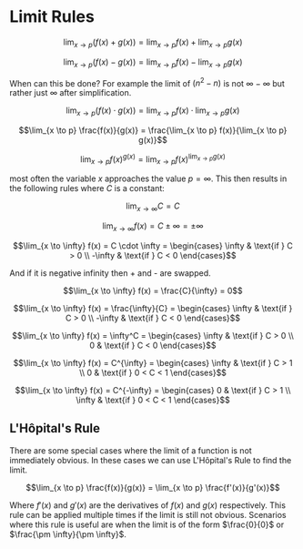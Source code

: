 # Limit Rules

```math
\lim_{x \to p} (f(x) + g(x)) = \lim_{x \to p} f(x) + \lim_{x \to p} g(x)
```

```math
\lim_{x \to p} (f(x) - g(x)) = \lim_{x \to p} f(x) - \lim_{x \to p} g(x)
```

When can this be done? For example the limit of $(n^2 - n)$ is not $\infty - \infty$ but rather just $\infty$ after simplification.

```math
\lim_{x \to p} (f(x) \cdot g(x)) = \lim_{x \to p} f(x) \cdot \lim_{x \to p} g(x)
```

```math
\lim_{x \to p} \frac{f(x)}{g(x)} = \frac{\lim_{x \to p} f(x)}{\lim_{x \to p} g(x)}
```

```math
\lim_{x \to p} f(x)^{g(x)} = \lim_{x \to p} f(x)^{\lim_{x \to p} g(x)}
```

most often the variable $x$ approaches the value $p=\infty$. This then results in the following rules where $C$ is a constant:

```math
\lim_{x \to \infty} C = C
```

```math
\lim_{x \to \infty} f(x) = C \pm \infty = \pm \infty
```

```math
\lim_{x \to \infty} f(x) = C \cdot \infty = \begin{cases} \infty & \text{if } C > 0 \\ -\infty & \text{if } C < 0 \end{cases}
```

And if it is negative infinity then + and - are swapped.

```math
\lim_{x \to \infty} f(x) = \frac{C}{\infty} = 0
```

```math
\lim_{x \to \infty} f(x) = \frac{\infty}{C} = \begin{cases} \infty & \text{if } C > 0 \\ -\infty & \text{if } C < 0 \end{cases}
```

```math
\lim_{x \to \infty} f(x) = \infty^C = \begin{cases} \infty & \text{if } C > 0 \\ 0 & \text{if } C < 0 \end{cases}
```

```math
\lim_{x \to \infty} f(x) = C^{\infty} = \begin{cases} \infty & \text{if } C > 1 \\ 0 & \text{if } 0 < C < 1 \end{cases}
```

```math
\lim_{x \to \infty} f(x) = C^{-\infty} = \begin{cases} 0 & \text{if } C > 1 \\ \infty & \text{if } 0 < C < 1 \end{cases}
```

## L'Hôpital's Rule

There are some special cases where the limit of a function is not immediately obvious. In these cases we can use L'Hôpital's Rule to find the limit.

```math
\lim_{x \to p} \frac{f(x)}{g(x)} = \lim_{x \to p} \frac{f'(x)}{g'(x)}
```

Where $f'(x)$ and $g'(x)$ are the derivatives of $f(x)$ and $g(x)$ respectively. This rule can be applied multiple times if the limit is still not obvious. 
Scenarios where this rule is useful are when the limit is of the form $\frac{0}{0}$ or $\frac{\pm \infty}{\pm \infty}$.
